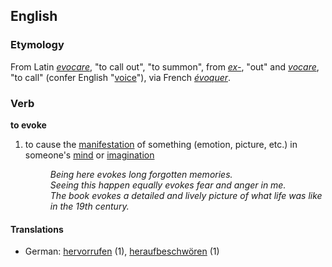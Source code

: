 ==English==
===Etymology===
From Latin ''[[evocare]]'', "to call out", "to summon", from ''[[ex-]]'', "out" and ''[[vocare]]'', "to call" (confer English "[[voice]]"), via French ''[[évoquer]]''.
===Verb===
'''to evoke'''
# to cause the [[manifestation]] of something (emotion, picture, etc.) in someone's [[mind]] or [[imagination]]
#:''Being here evokes long forgotten memories.''
#:''Seeing this happen equally evokes fear and anger in me.''
#:''The book evokes a detailed and lively picture of what life was like in the 19th century.''
====Translations====
*German: [[hervorrufen]] (1), [[heraufbeschwören]] (1)